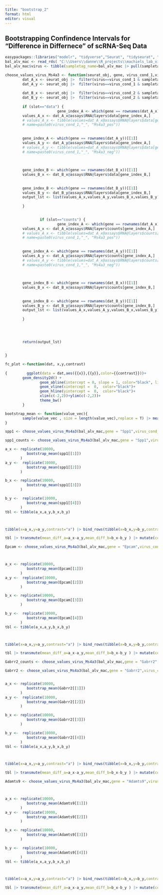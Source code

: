 ```yaml
---
title: "bootstrap_2"
format: html
editor: visual
---
```


## Bootstrapping Confindence Intervals for "Difference in Differnece" of scRNA-Seq Data

```r
easypackages::libraries("modelr", "tidyverse","Seurat", "tidyseurat", "ggridges", "ggpointdensity", "magrittr")
bal_alv_mac <- read_rds( "C:\\Users\\danne\\R_projects\\machiels_lab_viral\\intermediate_data\\seurat_obj_experiment_1_bal_alv_macs_with_merged_groups.rds")
bal_alv_mac$virus <- tibble(sampletag_name=bal_alv_mac |> pull(sampletag_name)) |> separate(sampletag_name,into = c("virus")) |> pull("virus")


```

```r

choose_values_virus_Ms4a3 <- function(seurat_obj, gene, virus_cond_1,virus_cond_2, slot="data") {
        dat_A_x <- seurat_obj |>  filter(virus==virus_cond_1 & sampletag_Ms4a3=="Ms4a3_pos")
        dat_A_y <- seurat_obj |>  filter(virus==virus_cond_1 & sampletag_Ms4a3=="Ms4a3_neg")
        
        dat_B_x <- seurat_obj |>  filter(virus==virus_cond_2 & sampletag_Ms4a3=="Ms4a3_pos")
        dat_B_y <- seurat_obj |>  filter(virus==virus_cond_2 & sampletag_Ms4a3=="Ms4a3_neg")
        
        if (slot=="data") {
                        gene_index_A <- which(gene == rownames(dat_A_x))[[1]]
        values_A_x <- dat_A_x@assays$RNA@layers$data[gene_index_A,]
        # values_A_x <- tibble(values=dat_A_x@assays$RNA@layers$data[gene_index_A,],
        # name=paste0(virus_cond_1,"_", "Ms4a3_pos"))
        
        
        gene_index_A <- which(gene == rownames(dat_A_y))[[1]]
        values_A_y <- dat_A_y@assays$RNA@layers$data[gene_index_A,]
        # values_A_y <- tibble(values=dat_A_x@assays$RNA@layers$data[gene_index_A,],
        # name=paste0(virus_cond_1,"_", "Ms4a3_neg"))
        
        
        
        gene_index_B <- which(gene == rownames(dat_B_x))[[1]]
        values_B_x <- dat_B_x@assays$RNA@layers$data[gene_index_B,]
        
        
        gene_index_B <- which(gene == rownames(dat_B_y))[[1]]
        values_B_y <- dat_B_y@assays$RNA@layers$data[gene_index_B,]
        output_lst <- list(values_A_x,values_A_y,values_B_x,values_B_y)
                
        }

        
                if (slot=="counts") {
                        gene_index_A <- which(gene == rownames(dat_A_x))[[1]]
        values_A_x <- dat_A_x@assays$RNA@layers$counts[gene_index_A,]
        # values_A_x <- tibble(values=dat_A_x@assays$RNA@layers$counts[gene_index_A,],
        # name=paste0(virus_cond_1,"_", "Ms4a3_pos"))
        
        
        gene_index_A <- which(gene == rownames(dat_A_y))[[1]]
        values_A_y <- dat_A_y@assays$RNA@layers$counts[gene_index_A,]
        # values_A_y <- tibble(values=dat_A_x@assays$RNA@layers$counts[gene_index_A,],
        # name=paste0(virus_cond_1,"_", "Ms4a3_neg"))
        
        
        
        gene_index_B <- which(gene == rownames(dat_B_x))[[1]]
        values_B_x <- dat_B_x@assays$RNA@layers$counts[gene_index_B,]
        
        
        gene_index_B <- which(gene == rownames(dat_B_y))[[1]]
        values_B_y <- dat_B_y@assays$RNA@layers$counts[gene_index_B,]
        output_lst <- list(values_A_x,values_A_y,values_B_x,values_B_y)
                
        }
        
        
        
        
        return(output_lst)
        
        
}

fc_plot <-function(dat, x,y,contrast)
        
{         ggplot(data = dat,aes({{x}},{{y}},color={{contrast}}))+
        geom_density2d() +  
                geom_abline(intercept = 0, slope = 1, color="black", linetype="dashed",linewidth=1)+
                geom_vline(xintercept =  0,  color="black")+
                geom_hline(yintercept =  0,  color="black")+
                xlim(c(-2,2))+ylim(c(-2,2))+
                theme_bw()
        }

bootstrap_mean <- function(value_vec){
        sample(value_vec , size = length(value_vec),replace = T) |> mean()
}

```
```r
spp1 <- choose_values_virus_Ms4a3(bal_alv_mac,gene = "Spp1",virus_cond_1 = "PR8",virus_cond_2 = "Mock")

spp1_counts <- choose_values_virus_Ms4a3(bal_alv_mac,gene = "Spp1",virus_cond_1 = "PR8",virus_cond_2 = "Mock", slot = "counts")

a_x <- replicate(10000,
          bootstrap_mean(spp1[[1]])
       )
a_y <-  replicate(10000,
          bootstrap_mean(spp1[[2]])
       )

b_x <- replicate(10000,
          bootstrap_mean(spp1[[3]])
       )

b_y <-  replicate(10000,
          bootstrap_mean(spp1[[4]])
       )
tbl <- tibble(a_x,a_y,b_x,b_y) 



tibble(x=a_x,y=a_y,contrast="a") |> bind_rows(tibble(x=b_x,y=b_y,contrast="b")) |> fc_plot(x,y,contrast)

tbl |> transmute(mean_diff_a=a_x-a_y,mean_diff_b=b_x-b_y ) |> mutate(contrast="none") |> fc_plot(mean_diff_a,mean_diff_b,contrast)

```
```r

Epcam <- choose_values_virus_Ms4a3(bal_alv_mac,gene = "Epcam",virus_cond_1 = "PR8",virus_cond_2 = "Mock")



a_x <- replicate(10000,
          bootstrap_mean(Epcam[[1]])
       )
a_y <-  replicate(10000,
          bootstrap_mean(Epcam[[2]])
       )

b_x <- replicate(10000,
          bootstrap_mean(Epcam[[3]])
       )

b_y <-  replicate(10000,
          bootstrap_mean(Epcam[[4]])
       )
tbl <- tibble(a_x,a_y,b_x,b_y) 



tibble(x=a_x,y=a_y,contrast="a") |> bind_rows(tibble(x=b_x,y=b_y,contrast="b")) |> fc_plot(x,y,contrast)

tbl |> transmute(mean_diff_a=a_x-a_y,mean_diff_b=b_x-b_y ) |> mutate(contrast="none") |> fc_plot(mean_diff_a,mean_diff_b,contrast)

```

```r

Gabrr2_counts <- choose_values_virus_Ms4a3(bal_alv_mac,gene = "Gabrr2",virus_cond_1 = "PR8",virus_cond_2 = "Mock", slot = "counts")

Gabrr2 <- choose_values_virus_Ms4a3(bal_alv_mac,gene = "Gabrr2",virus_cond_1 = "PR8",virus_cond_2 = "Mock", slot = "data")


a_x <- replicate(10000,
          bootstrap_mean(Gabrr2[[1]])
       )
a_y <-  replicate(10000,
          bootstrap_mean(Gabrr2[[2]])
       )

b_x <- replicate(10000,
          bootstrap_mean(Gabrr2[[3]])
       )

b_y <-  replicate(10000,
          bootstrap_mean(Gabrr2[[4]])
       )
tbl <- tibble(a_x,a_y,b_x,b_y) 



tibble(x=a_x,y=a_y,contrast="a") |> bind_rows(tibble(x=b_x,y=b_y,contrast="b")) |> fc_plot(x,y,contrast)

tbl |> transmute(mean_diff_a=a_x-a_y,mean_diff_b=b_x-b_y ) |> mutate(contrast="none") |> fc_plot(mean_diff_a,mean_diff_b,contrast)

```

```r

Adamts9 <- choose_values_virus_Ms4a3(bal_alv_mac,gene = "Adamts9",virus_cond_1 = "PR8",virus_cond_2 = "Mock")



a_x <- replicate(10000,
          bootstrap_mean(Adamts9[[1]])
       )
a_y <-  replicate(10000,
          bootstrap_mean(Adamts9[[2]])
       )

b_x <- replicate(10000,
          bootstrap_mean(Adamts9[[3]])
       )

b_y <-  replicate(10000,
          bootstrap_mean(Adamts9[[4]])
       )
tbl <- tibble(a_x,a_y,b_x,b_y) 



tibble(x=a_x,y=a_y,contrast="a") |> bind_rows(tibble(x=b_x,y=b_y,contrast="b")) |> fc_plot(x,y,contrast)

tbl |> transmute(mean_diff_a=a_x-a_y,mean_diff_b=b_x-b_y ) |> mutate(contrast="none") |> fc_plot(mean_diff_a,mean_diff_b,contrast)

```
